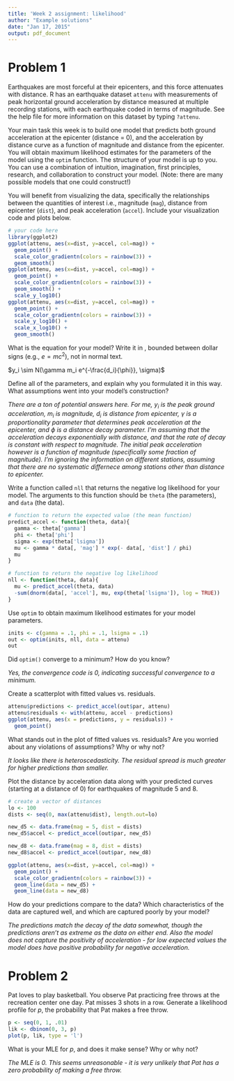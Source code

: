 ```yaml
---
title: 'Week 2 assignment: likelihood'
author: "Example solutions"
date: "Jan 17, 2015"
output: pdf_document
---
```


# Problem 1

Earthquakes are most forceful at their epicenters, and this force attenuates with distance. 
R has an earthquake dataset `attenu` with measurements of peak horizontal ground acceleration by distance measured at multiple recording stations, with each earthquake coded in terms of magnitude. 
See the help file for more information on this dataset by typing `?attenu`.

Your main task this week is to build one model that predicts both ground acceleration at the epicenter (distance = 0), and the acceleration by distance curve as a function of magnitude and distance from the epicenter. 
You will obtain maximum likelihood estimates for the parameters of the model using the `optim` function. 
The structure of your model is up to you. 
You can use a combination of intuition, imagination, first principles, research, and collaboration to construct your model. 
(Note: there are many possible models that one could construct!)

You will benefit from visualizing the data, specifically the relationships between the quantities of interest i.e., magnitude (`mag`), distance from epicenter (`dist`), and peak acceleration (`accel`).
Include your visualization code and plots below.

```r
# your code here
library(ggplot2)
ggplot(attenu, aes(x=dist, y=accel, col=mag)) + 
  geom_point() + 
  scale_color_gradientn(colors = rainbow(3)) + 
  geom_smooth()
ggplot(attenu, aes(x=dist, y=accel, col=mag)) + 
  geom_point() + 
  scale_color_gradientn(colors = rainbow(3)) + 
  geom_smooth() + 
  scale_y_log10()
ggplot(attenu, aes(x=dist, y=accel, col=mag)) + 
  geom_point() + 
  scale_color_gradientn(colors = rainbow(3)) + 
  scale_y_log10() + 
  scale_x_log10() + 
  geom_smooth()
```

What is the equation for your model? 
Write it in \LaTeX, bounded between dollar signs (e.g., $e = mc^2$), not in normal text. 

$y_i \sim N(\gamma m_i  e^{-\frac{d_i}{\phi}}, \sigma)$

Define all of the parameters, and explain why you formulated it in this way. 
What assumptions went into your model's construction? 

*There are a ton of potential answers here. For me, $y_i$ is the peak ground acceleration, $m_i$ is magnitude, $d_i$ is distance from epicenter, $\gamma$ is a proportionality parameter that determines peak acceleration at the epicenter, and $\phi$ is a distance decay parameter. I'm assuming that the acceleration decays exponentially with distance, and that the rate of decay is constant with respect to magnitude. The initial peak acceleration however is a function of magnitude (specifically some fraction of magnitude). I'm ignoring the information on different stations, assuming that there are no systematic differnece among stations other than distance to epicenter.*

Write a function called `nll` that returns the negative log likelihood for your model. 
The arguments to this function should be `theta` (the parameters), and `data` (the data).

```r
# function to return the expected value (the mean function)
predict_accel <- function(theta, data){
  gamma <- theta['gamma']
  phi <- theta['phi']
  sigma <- exp(theta['lsigma'])
  mu <- gamma * data[, 'mag'] * exp(- data[, 'dist'] / phi)
  mu
}

# function to return the negative log likelihood
nll <- function(theta, data){
  mu <- predict_accel(theta, data)  
  -sum(dnorm(data[, 'accel'], mu, exp(theta['lsigma']), log = TRUE))
}
```

Use `optim` to obtain maximum likelihood estimates for your model parameters.

```r
inits <- c(gamma = .1, phi = .1, lsigma = .1)
out <- optim(inits, nll, data = attenu)
out
```

Did `optim()` converge to a minimum? How do you know? 

*Yes, the convergence code is 0, indicating successful convergence to a minimum.*


Create a scatterplot with fitted values vs. residuals.

```r
attenu$predictions <- predict_accel(out$par, attenu)
attenu$residuals <- with(attenu, accel - predictions)
ggplot(attenu, aes(x = predictions, y = residuals)) + 
  geom_point()
```

What stands out in the plot of fitted values vs. residuals? 
Are you worried about any violations of assumptions? 
Why or why not? 

*It looks like there is heteroscedasticity. The residual spread is much greater for higher predictions than smaller.*

Plot the distance by acceleration data along with your predicted curves (starting at a distance of 0) for earthquakes of magnitude 5 and 8. 

```r
# create a vector of distances
lo <- 100
dists <- seq(0, max(attenu$dist), length.out=lo)

new_d5 <- data.frame(mag = 5, dist = dists)
new_d5$accel <- predict_accel(out$par, new_d5)

new_d8 <- data.frame(mag = 8, dist = dists)
new_d8$accel <- predict_accel(out$par, new_d8)

ggplot(attenu, aes(x=dist, y=accel, col=mag)) + 
  geom_point() + 
  scale_color_gradientn(colors = rainbow(3)) + 
  geom_line(data = new_d5) + 
  geom_line(data = new_d8)
```

How do your predictions compare to the data? 
Which characteristics of the data are captured well, and which are captured poorly by your model?

*The predictions match the decay of the data somewhat, though the predictions aren't as extreme as the data on either end. Also the model does not capture the positivity of acceleration - for low expected values the model does have positive probability for negative acceleration.*

# Problem 2

Pat loves to play basketball. 
You observe Pat practicing free throws at the recreation center one day. 
Pat misses 3 shots in a row. 
Generate a likelihood profile for $p$, the probability that Pat makes a free throw.

```r
p <- seq(0, 1, .01)
lik <- dbinom(0, 3, p)
plot(p, lik, type = 'l')
```

What is your MLE for $p$, and does it make sense? Why or why not?

*The MLE is 0. This seems unreasonable - it is very unlikely that Pat has a zero probability of making a free throw.*
